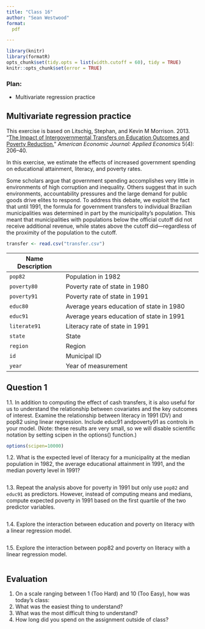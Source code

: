 ```yaml
---
title: "Class 16"
author: "Sean Westwood"
format:
  pdf

---
```

```r
library(knitr)
library(formatR)
opts_chunk$set(tidy.opts = list(width.cutoff = 60), tidy = TRUE)
knitr::opts_chunk$set(error = TRUE)
```

### Plan:

* Multivariate regression practice

## Multivariate regression practice

This exercise is based on Litschig, Stephan, and Kevin M Morrison. 2013. “[The Impact of Intergovernmental Transfers on Education Outcomes and Poverty Reduction.](http://dx.doi.org/10.1257/app.5.4.206)” *American Economic Journal: Applied Economics* 5(4): 206–40. 

In this exercise, we estimate the effects of increased government spending on educational attainment, literacy, and poverty rates.

Some scholars argue that government spending accomplishes very little in environments of high corruption and inequality. Others suggest that in such environments, accountability pressures and the large demand for public goods drive elites to respond.  To address this debate, we exploit the fact that until 1991, the formula for government transfers to individual Brazilian municipalities was determined in part by the municipality's population. This meant that municipalities with populations below the official cutoff did not receive additional revenue, while states above the cutoff did---regardless of the proximity of the population to the cutoff.

```r
transfer <- read.csv("transfer.csv")
```


| Name                Description                                 |        
|-------------------|---------------------------------------------|
| `pop82`           | Population in 1982                          |
| `poverty80`       | Poverty rate of state in 1980               |
| `poverty91`       | Poverty rate of state in 1991               |
| `educ80`          | Average years education of state in 1980    |
| `educ91`          | Average years education of state in 1991    |
| `literate91`      | Literacy rate of state in 1991              |
| `state`           | State                                       |
| `region`          | Region                                      |
| `id`              | Municipal ID                                |
| `year`            | Year of measurement                         |
 
## Question 1

1.1.  In addition to computing the effect of cash transfers, it is also useful for us to understand the relationship between covariates and the key outcomes of interest.  Examine the relationship between literacy in 1991 (DV) and pop82 using linear regression.  Include educ91 andpoverty91 as controls in your model. (Note: these results are very small, so we will disable scientific notation by setting scipen in the options() function.)

```r
options(scipen=10000)
```

1.2. What is the expected level of literacy for a municipality at the median population in 1982, the average educational attainment in 1991, and the median poverty level in 1991?  

```r

```
1.3. Repeat the analysis above for poverty in 1991 but only use `pop82` and `educ91` as predictors.  However, instead of computing means and medians, compute expected poverty in 1991 based on the first quartile of the two predictor variables.

```r

```

1.4. Explore the interaction between education and poverty on literacy with a linear regression model.

```r

```

1.5. Explore the interaction between pop82 and poverty on literacy with a linear regression model.

```r

```
## Evaluation
1. On a scale ranging between 1 (Too Hard) and 10 (Too Easy), how was today's class: 
2. What was the easiest thing to understand?
3. What was the most difficult thing to understand?
4. How long did you spend on the assignment outside of class?

